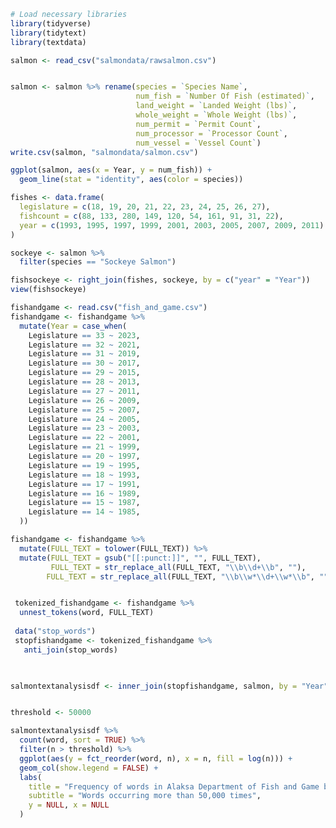 ```r


# Load necessary libraries
library(tidyverse)
library(tidytext)
library(textdata)

```


```r
salmon <- read_csv("salmondata/rawsalmon.csv")


salmon <- salmon %>% rename(species = `Species Name`,
                            num_fish = `Number Of Fish (estimated)`,
                            land_weight = `Landed Weight (lbs)`,
                            whole_weight = `Whole Weight (lbs)`,
                            num_permit = `Permit Count`,
                            num_processor = `Processor Count`,
                            num_vessel = `Vessel Count`)
write.csv(salmon, "salmondata/salmon.csv")
```

```r
ggplot(salmon, aes(x = Year, y = num_fish)) +
  geom_line(stat = "identity", aes(color = species))
```

```r
fishes <- data.frame(
  legislature = c(18, 19, 20, 21, 22, 23, 24, 25, 26, 27), 
  fishcount = c(88, 133, 280, 149, 120, 54, 161, 91, 31, 22), 
  year = c(1993, 1995, 1997, 1999, 2001, 2003, 2005, 2007, 2009, 2011)
)

sockeye <- salmon %>%
  filter(species == "Sockeye Salmon")

fishsockeye <- right_join(fishes, sockeye, by = c("year" = "Year"))
view(fishsockeye)
```



```r
fishandgame <- read.csv("fish_and_game.csv")
fishandgame <- fishandgame %>%
  mutate(Year = case_when(
    Legislature == 33 ~ 2023,
    Legislature == 32 ~ 2021,
    Legislature == 31 ~ 2019,
    Legislature == 30 ~ 2017,
    Legislature == 29 ~ 2015,
    Legislature == 28 ~ 2013,
    Legislature == 27 ~ 2011,
    Legislature == 26 ~ 2009,
    Legislature == 25 ~ 2007,
    Legislature == 24 ~ 2005,
    Legislature == 23 ~ 2003,
    Legislature == 22 ~ 2001,
    Legislature == 21 ~ 1999,
    Legislature == 20 ~ 1997,
    Legislature == 19 ~ 1995,
    Legislature == 18 ~ 1993,
    Legislature == 17 ~ 1991,
    Legislature == 16 ~ 1989,
    Legislature == 15 ~ 1987,
    Legislature == 14 ~ 1985,
  ))

```

```r

fishandgame <- fishandgame %>%
  mutate(FULL_TEXT = tolower(FULL_TEXT)) %>%
  mutate(FULL_TEXT = gsub("[[:punct:]]", "", FULL_TEXT),
         FULL_TEXT = str_replace_all(FULL_TEXT, "\\b\\d+\\b", ""),
        FULL_TEXT = str_replace_all(FULL_TEXT, "\\b\\w*\\d+\\w*\\b", ""))


 tokenized_fishandgame <- fishandgame %>%
  unnest_tokens(word, FULL_TEXT)
 
 data("stop_words")
 stopfishandgame <- tokenized_fishandgame %>%
   anti_join(stop_words)
 


salmontextanalysisdf <- inner_join(stopfishandgame, salmon, by = "Year")


threshold <- 50000

salmontextanalysisdf %>%
  count(word, sort = TRUE) %>%
  filter(n > threshold) %>%
  ggplot(aes(y = fct_reorder(word, n), x = n, fill = log(n))) +
  geom_col(show.legend = FALSE) +
  labs(
    title = "Frequency of words in Alaksa Department of Fish and Game bills",
    subtitle = "Words occurring more than 50,000 times",
    y = NULL, x = NULL
  )


```

